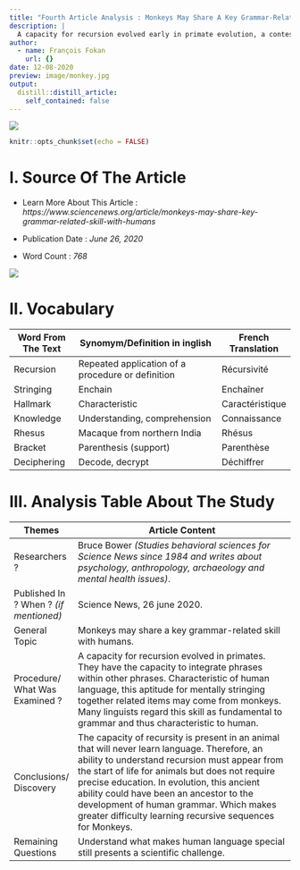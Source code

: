 ```yaml
---
title: "Fourth Article Analysis : Monkeys May Share A Key Grammar-Related Skill With Humans"
description: |
  A capacity for recursion evolved early in primate evolution, a contested study suggests
author:
  - name: François Fokan
    url: {}
date: 12-08-2020
preview: image/monkey.jpg
output:
  distill::distill_article:
    self_contained: false
---
```

![](image/monkey.jpg)
```r
knitr::opts_chunk$set(echo = FALSE)
```

# I. Source Of The Article

- Learn More About This Article : *https://www.sciencenews.org/article/monkeys-may-share-key-grammar-related-skill-with-humans*

- Publication Date : *June 26, 2020*

- Word Count : *768*

![](image/news.jpg)

# II. Vocabulary
|     Word From The Text    |     Synomym/Definition   in inglish                        |     French   Translation    |
|---------------------------|------------------------------------------------------------|-----------------------------|
|     Recursion             |     Repeated application   of a procedure or definition    |     Récursivité             |
|     Stringing             |     Enchain                                                |     Enchaîner               |
|     Hallmark              |     Characteristic                                         |     Caractéristique         |
|     Knowledge             |     Understanding, comprehension                           |     Connaissance            |
|     Rhesus                |     Macaque from northern India                            |     Rhésus                  |
|     Bracket               |     Parenthesis (support)                                  |     Parenthèse              |
|     Deciphering           |     Decode, decrypt                                        |     Déchiffrer              |

# III. Analysis Table About The Study
|     Themes                                    |     Article Content                                                                                                                                                                                                                                                                                                                                                                                                  |
|-----------------------------------------------|----------------------------------------------------------------------------------------------------------------------------------------------------------------------------------------------------------------------------------------------------------------------------------------------------------------------------------------------------------------------------------------------------------------------|
|     Researchers ?                             |     Bruce Bower *(Studies   behavioral sciences for Science News since 1984 and writes about psychology,   anthropology, archaeology and mental health issues)*.                                                                                                                                                                                                                                                       |
|     Published In ? When ? *(if   mentioned)*    |     Science News, 26 june 2020.                                                                                                                                                                                                                                                                                                                                                                                      |
|     General Topic                             |     Monkeys may share a key   grammar-related skill with humans.                                                                                                                                                                                                                                                                                                                                                     |
|     Procedure/ What Was   Examined ?          |     A capacity for recursion   evolved in primates. They have the capacity to integrate phrases within other   phrases. Characteristic of human language, this aptitude for mentally   stringing together related items may come from monkeys. Many linguists regard   this skill as fundamental to grammar and thus characteristic to human.                                                                        |
|     Conclusions/ Discovery                    |     The capacity of recursity   is present in an animal that will never learn language. Therefore, an ability   to understand recursion must appear from the start of life for animals but does   not require precise education. In evolution, this ancient ability could have   been an ancestor to the development of human grammar. Which makes greater   difficulty learning recursive sequences for Monkeys.    |
|     Remaining Questions                       |     Understand what makes human   language special still presents a scientific challenge.                                                                                                                                                                                                                                                                                                                            |
